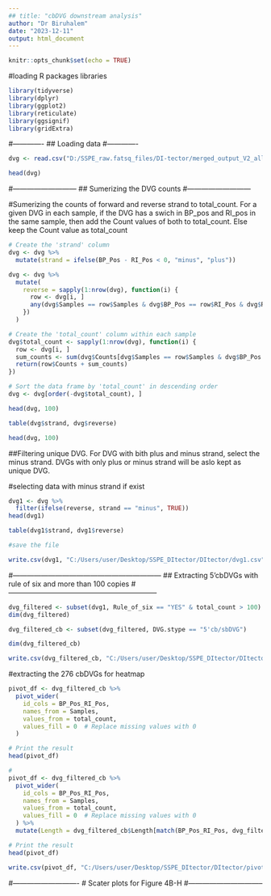 ---
## title: "cbDVG downstream analysis"
author: "Dr Biruhalem"
date: "2023-12-11"
output: html_document
---

```{r setup, include=FALSE}
knitr::opts_chunk$set(echo = TRUE)
```

#loading R packages libraries 

```{r}
library(tidyverse)
library(dplyr)
library(ggplot2)
library(reticulate)
library(ggsignif)
library(gridExtra)
```

#-------------
## Loading data
#-------------

```{r}

dvg <- read.csv("D:/SSPE_raw.fatsq_files/DI-tector/merged_output_V2_all.csv")  # merged_output.txt was saved as merged_output_V2_all.csv and loaded 

head(dvg)

```

#---------------------------
## Sumerizing the DVG counts
#---------------------------

#Sumerizing the counts of forward and reverse strand to total_count. For a given DVG in each sample, if the DVG has a swich in BP_pos and RI_pos in the same sample, then add the Count values of both to total_count. Else keep the Count value as total_count


```{r}
# Create the 'strand' column
dvg <- dvg %>%
  mutate(strand = ifelse(BP_Pos - RI_Pos < 0, "minus", "plus"))

dvg <- dvg %>%
  mutate(
    reverse = sapply(1:nrow(dvg), function(i) {
      row <- dvg[i, ]
      any(dvg$Samples == row$Samples & dvg$BP_Pos == row$RI_Pos & dvg$RI_Pos == row$BP_Pos)
    })
  )

# Create the 'total_count' column within each sample
dvg$total_count <- sapply(1:nrow(dvg), function(i) {
  row <- dvg[i, ]
  sum_counts <- sum(dvg$Counts[dvg$Samples == row$Samples & dvg$BP_Pos == row$RI_Pos & dvg$RI_Pos == row$BP_Pos])
  return(row$Counts + sum_counts)
})

# Sort the data frame by 'total_count' in descending order
dvg <- dvg[order(-dvg$total_count), ]

head(dvg, 100)

table(dvg$strand, dvg$reverse)

```

```{r}
head(dvg, 100)
```

##Filtering unique DVG. For DVG with bith plus and minus strand, select the minus strand. DVGs with only plus or minus strand will be aslo kept as unique DVG.

#selecting data with minus strand if exist

```{r}
dvg1 <- dvg %>%
  filter(ifelse(reverse, strand == "minus", TRUE))
head(dvg1)

table(dvg1$strand, dvg1$reverse)

#save the file

write.csv(dvg1, "C:/Users/user/Desktop/SSPE_DItector/DItector/dvg1.csv")

```

#---------------------------------------------------------------
## Extracting 5'cbDVGs with rule of six and more than 100 copies 
#---------------------------------------------------------------

```{r}
dvg_filtered <- subset(dvg1, Rule_of_six == "YES" & total_count > 100)
dim(dvg_filtered)

dvg_filtered_cb <- subset(dvg_filtered, DVG.stype == "5'cb/sbDVG")

dim(dvg_filtered_cb)

write.csv(dvg_filtered_cb, "C:/Users/user/Desktop/SSPE_DItector/DItector/dvg_filtered_cb.csv")

```

#extracting the 276 cbDVGs for heatmap


```{r}
pivot_df <- dvg_filtered_cb %>%
  pivot_wider(
    id_cols = BP_Pos_RI_Pos,
    names_from = Samples,
    values_from = total_count,
    values_fill = 0  # Replace missing values with 0
  )

# Print the result
head(pivot_df)
```


```{r}
# 
pivot_df <- dvg_filtered_cb %>%
  pivot_wider(
    id_cols = BP_Pos_RI_Pos,
    names_from = Samples,
    values_from = total_count,
    values_fill = 0  # Replace missing values with 0
  ) %>%
  mutate(Length = dvg_filtered_cb$Length[match(BP_Pos_RI_Pos, dvg_filtered_cb$BP_Pos_RI_Pos)])

# Print the result
head(pivot_df)

write.csv(pivot_df, "C:/Users/user/Desktop/SSPE_DItector/DItector/pivot_df.csv")

```

#----------------------------
# Scater plots for Figure 4B-H
#--------------------------------







